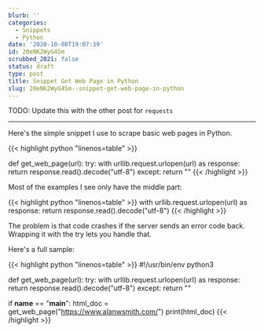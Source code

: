 ```yaml
---
blurb: ''
categories:
  - Snippets
  - Python
date: '2020-10-08T19:07:39'
id: 20eNK2WyG45m
scrubbed_2021: false
status: draft
type: post
title: Snippet Get Web Page in Python
slug: 20eNK2WyG45m--snippet-get-web-page-in-python
---
```


TODO: Update this with the other post for `requests`


---



Here's the simple snippet I use to scrape basic web pages in Python.

{{< highlight python "linenos=table" >}}

def get_web_page(url):
    try:
        with urllib.request.urlopen(url) as response:
            return response.read().decode("utf-8")
    except:
        return ""
{{< /highlight >}}

Most of the examples I see only have the middle part:

{{< highlight python "linenos=table" >}}
with urllib.request.urlopen(url) as response:
	return response.read().decode("utf-8")
{{< /highlight >}}

The problem is that code crashes if the server sends an error code back. Wrapping it with the try lets you handle that. 

Here's a full sample:

{{< highlight python "linenos=table" >}}
#!/usr/bin/env python3


def get_web_page(url):
    try:
        with urllib.request.urlopen(url) as response:
            return response.read().decode("utf-8")
    except:
        return ""

if __name__ == "__main__":
    html_doc = get_web_page("https://www.alanwsmith.com/")
    print(html_doc)
{{< /highlight >}}
